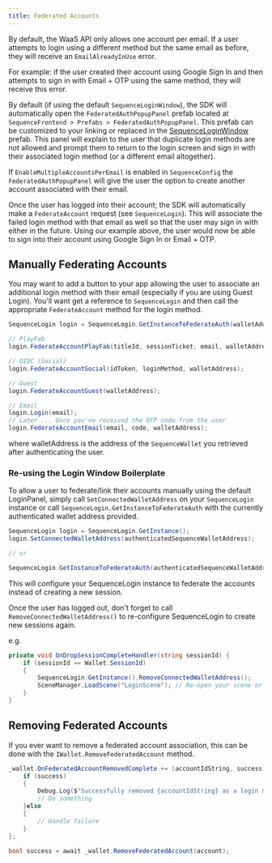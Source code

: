 ```yaml
---
title: Federated Accounts
---
```


By default, the WaaS API only allows one account per email. If a user attempts to login using a different method but the same email as before, they will receive an `EmailAlreadyInUse` error.

For example: if the user created their account using Google Sign In and then attempts to sign in with Email + OTP using the same method, they will receive this error.

By default (if using the default `SequenceLoginWindow`), the SDK will automatically open the `FederatedAuthPopupPanel` prefab located at `SequenceFrontend > Prefabs > FederatedAuthPopupPanel`. This prefab can be customized to your linking or replaced in the [SequenceLoginWindow](/sdk/unity/bootstrap_game#login) prefab. This panel will explain to the user that duplicate login methods are not allowed and prompt them to return to the login screen and sign in with their associated login method (or a different email altogether).

<Info>If `EnableMultipleAccountsPerEmail` is enabled in `SequenceConfig` the `FederatedAuthPopupPanel` will give the user the option to create another account associated with their email.</Info>

Once the user has logged into their account; the SDK will automatically make a `FederateAccount` request (see `SequenceLogin`). This will associate the failed login method with that email as well so that the user may sign in with either in the future. Using our example above, the user would now be able to sign into their account using Google Sign In or Email + OTP.

## Manually Federating Accounts

You may want to add a button to your app allowing the user to associate an additional login method with their email (especially if you are using Guest Login). You'll want get a reference to `SequenceLogin` and then call the appropriate `FederateAccount` method for the login method.

```csharp
SequenceLogin login = SequenceLogin.GetInstanceToFederateAuth(walletAddress);

// PlayFab
login.FederateAccountPlayFab(titleId, sessionTicket, email, walletAddress);

// OIDC (Social)
login.FederateAccountSocial(idToken, loginMethod, walletAddress);

// Guest
login.FederateAccountGuest(walletAddress);

// Email
login.Login(email);
// Later ... Once you've received the OTP code from the user
login.FederateAccountEmail(email, code, walletAddress); 
```
where walletAddress is the address of the `SequenceWallet` you retrieved after authenticating the user.

### Re-using the Login Window Boilerplate

To allow a user to federate/link their accounts manually using the default LoginPanel, simply call `SetConnectedWalletAddress` on your `SequenceLogin` instance or call `SequenceLogin.GetInstanceToFederateAuth` with the currently authenticated wallet address provided.

```csharp
SequenceLogin login = SequenceLogin.GetInstance();
login.SetConnectedWalletAddress(authenticatedSequenceWalletAddress);

// or

SequenceLogin.GetInstanceToFederateAuth(authenticatedSequenceWalletAddress);
```

This will configure your SequenceLogin instance to federate the accounts instead of creating a new session.

<Tip>Once the user has logged out, don't forget to call `RemoveConnectedWalletAddress()` to re-configure SequenceLogin to create new sessions again.</Tip>

e.g.

```csharp
private void OnDropSessionCompleteHandler(string sessionId) {
    if (sessionId == Wallet.SessionId)
    {
        SequenceLogin.GetInstance().RemoveConnectedWalletAddress();
        SceneManager.LoadScene("LoginScene"); // Re-open your scene or UI to allow the user to log back in and create a new session here
    }
}
```

## Removing Federated Accounts

If you ever want to remove a federated account association, this can be done with the `IWallet.RemoveFederatedAccount` method.

```csharp
_wallet.OnFederatedAccountRemovedComplete += (accountIdString, success) => {
    if (success) 
    {
        Debug.Log($"Successfully removed {accountIdString} as a login method");
        // Do something
    }else 
    {
        // Handle failure
    }
};

bool success = await _wallet.RemoveFederatedAccount(account);
```
